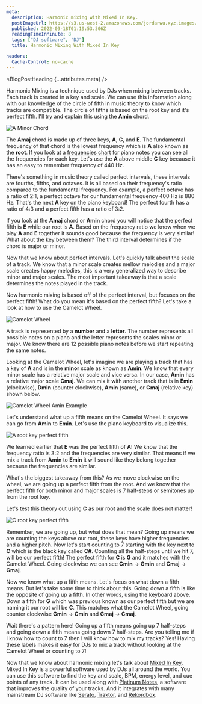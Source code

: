 ```yaml
---
meta:
  description: Harmonic mixing with Mixed In Key.
  postImageUrl: https://s3.us-west-2.amazonaws.com/jordanwu.xyz.images/harmonic-mixing-with-mixed-in-key.png
  published: 2022-09-18T01:19:53.306Z
  readingTimeInMinute: 8
  tags: ["DJ software", "DJ"]
  title: Harmonic Mixing With Mixed In Key

headers:
  Cache-Control: no-cache
---
```



<BlogPostHeading {...attributes.meta} />

Harmonic Mixing is a technique used by DJs when mixing between tracks. Each track is created in a key and scale. We can use this information along with our knowledge of the circle of fifth in music theory to know which tracks are compatible. The circle of fifths is based on the root key and it's perfect fifth. I'll try and explain this using the **Amin** chord.

![A Minor Chord](https://s3.us-west-2.amazonaws.com/jordanwu.xyz.images/harmonic-mixing-with-mixed-in-key-1.png "A Minor Chord")

The **Amaj** chord is made up of three keys, **A**, **C**, and **E**. The fundamental frequency of that chord is the lowest frequency which is **A** also known as the **root**. If you look at a [frequencies chart](https://pages.mtu.edu/~suits/notefreqs.html) for piano notes you can see all the frequencies for each key. Let's use the **A** above middle **C** key because it has an easy to remember frequency of 440 Hz.

There's something in music theory called perfect intervals, these intervals are fourths, fifths, and octaves. It is all based on their frequency's ratio compared to the fundamental frequency. For example, a perfect octave has a ratio of 2:1, a perfect octave for our fundamental frequency 400 Hz is 880 Hz. That's the next **A** key on the piano keyboard! The perfect fourth has a ratio of 4:3 and a perfect fifth has a ratio of 3:2.

If you look at the **Amaj** chord or **Amin** chord you will notice that the perfect fifth is **E** while our root is **A**. Based on the frequency ratio we know when we play **A** and **E** together it sounds good because the frequency is very similar! What about the key between them? The third interval determines if the chord is major or minor.

Now that we know about perfect intervals. Let's quickly talk about the scale of a track. We know that a minor scale creates mellow melodies and a major scale creates happy melodies, this is a very generalized way to describe minor and major scales. The most important takeaway is that a scale determines the notes played in the track.

Now harmonic mixing is based off of the perfect interval, but focuses on the perfect fifth! What do you mean it's based on the perfect fifth? Let's take a look at how to use the Camelot Wheel.

![Camelot Wheel](https://s3.us-west-2.amazonaws.com/jordanwu.xyz.images/harmonic-mixing-with-mixed-in-key-2.png "Camelot Wheel")

A track is represented by a **number** and a **letter**. The number represents all possible notes on a piano and the letter represents the scales minor or major. We know there are 12 possible piano notes before we start repeating the same notes.

Looking at the Camelot Wheel, let's imagine we are playing a track that has a key of **A** and is in the **minor** scale as known as **Amin**. We know that every minor scale has a relative major scale and vice versa. In our case, **Amin** has a relative major scale **Cmaj**. We can mix it with another track that is in **Emin** (clockwise), **Dmin** (counter clockwise), **Amin** (same), or **Cmaj** (relative key) shown below.

![Camelot Wheel Amin Example](https://s3.us-west-2.amazonaws.com/jordanwu.xyz.images/harmonic-mixing-with-mixed-in-key-3.jpg "Camelot Wheel Amin Example")

Let's understand what up a fifth means on the Camelot Wheel. It says we can go from **Amin** to **Emin**. Let's use the piano keyboard to visualize this.

![A root key perfect fifth](https://s3.us-west-2.amazonaws.com/jordanwu.xyz.images/harmonic-mixing-with-mixed-in-key-4.png "A root key perfect fifth")

We learned earlier that **E** was the perfect fifth of **A**! We know that the frequency ratio is 3:2 and the frequencies are very similar. That means if we mix a track from **Amin** to **Emin** it will sound like they belong together because the frequencies are similar.

What's the biggest takeaway from this? As we move clockwise on the wheel, we are going up a perfect fifth from the root. And we know that the perfect fifth for both minor and major scales is 7 half-steps or semitones up from the root key.

Let's test this theory out using **C** as our root and the scale does not matter!

![C root key perfect fifth](https://s3.us-west-2.amazonaws.com/jordanwu.xyz.images/harmonic-mixing-with-mixed-in-key-5.png "C root key perfect fifth")

Remember, we are going up, but what does that mean? Going up means we are counting the keys above our root, these keys have higher frequencies and a higher pitch. Now let's start counting to 7 starting with the key next to **C** which is the black key called **C#**. Counting all the half-steps until we hit 7, will be our perfect fifth! The perfect fifth for **C** is **G** and it matches with the Camelot Wheel. Going clockwise we can see **Cmin** -> **Gmin** and **Cmaj** -> **Gmaj**.

Now we know what up a fifth means. Let's focus on what down a fifth means. But let's take some time to think about this. Going down a fifth is like the opposite of going up a fifth. In other words, using the keyboard above. Down a fifth for **G** which was previous known as our perfect fifth but we are naming it our root will be **C**. This matches what the Camelot Wheel, going counter clockwise **Gmin** -> **Cmin** and **Gmaj** -> **Cmaj**.

Wait there's a pattern here! Going up a fifth means going up 7 half-steps and going down a fifth means going down 7 half-steps. Are you telling me if I know how to count to 7 then I will know how to mix my tracks? Yes! Having these labels makes it easy for DJs to mix a track without looking at the Camelot Wheel or counting to 7!

Now that we know about harmonic mixing let's talk about [Mixed In Key](https://mixedinkey.com). Mixed In Key is a powerful software used by DJs all around the world. You can use this software to find the key and scale, BPM, energy level, and cue points of any track. It can be used along with [Platinum Notes](https://www.platinumnotes.com), a software that improves the quality of your tracks. And it integrates with many mainstream DJ software like [Serato](https://serato.com/dj), [Traktor](https://www.native-instruments.com/en/catalog/traktor/dj-software), and [Rekordbox](https://rekordbox.com).
